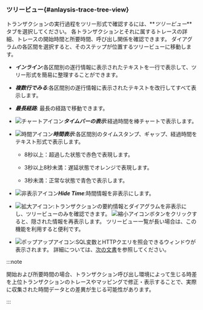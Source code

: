 ### ツリービュー{#anlaysis-trace-tree-view}

トランザクションの実行過程をツリー形式で確認するには、**_ツリービュー_**タブを選択してください。 各トランザクションとそれに属するトレースの詳細、トレースの開始時間と所要時間、呼び出し関係を確認できます。 ダイアグラムの各区間を選択すると、そのステップが位置するツリービューに移動します。

<Xclude product='php,nodejs,golang'>

<ImgLang img="analysis-tx-tree-view.png" desc="ツリービュー" />

</Xclude>

<InDoc product='php,nodejs,golang'>

<ImgLang img="analysis-tx-tree-view-none-actx.png" desc="ツリービュー" />

</InDoc>

-   **_インライン_**:各区間別の遂行情報に表示されたテキストを一行で表示して、ツリー形式を簡易に整理することができます。

-   **_複数行でみる_**:各区間別の遂行情報に表示されたテキストを改行してすべて表示します。

-   **_最長経路_**: 最長の経路で移動できます。

-   ![チャートアイコン](/img/ic-bar-chart.svg)**_タイムバーの表示_**:経過時間を棒チャートで表示します。

-   ![時間アイコン](/img/ic-custom-time.svg)**_時間表示_**:各区間別のタイムスタンプ、ギャップ、経過時間をテキスト形式で表示します。

    -   8秒以上：<span class='etrs'>超過した</span>状態で<span class='etrs'>赤色</span>で表現します。

    -   3秒以上8秒未満：<span class='ov5ud10'>遅延</span>状態で<span class='ov5ud10'>オレンジ</span>で表現します。

    -   3秒未満：<span class='woer'>正常な</span>状態で<span class='woer'>青色</span>で表示します。

-   ![非表示アイコン](/img/ic-eye-invisible.svg)**_Hide Time_**:時間情報を非表示にします。

-   ![拡大アイコン](/img/ic-outside.svg):トランザクションの要約情報とダイアグラムを非表示にし、ツリービューのみを確認できます。 ![縮小アイコン](/img/ic-inside.svg)ボタンをクリックすると、隠された情報を再表示します。 ツリービュー一覧が長い場合は、この機能を利用すると便利です。

-   ![ポップアップアイコン](/img/ic-popup.svg):SQL変数とHTTPクエリを照会できるウィンドウが表示されます。 詳細については、[次の文書](#transaction-parameter)を参照してください。

:::note

開始および所要時間の場合、トランザクション呼び出し環境によって生じる時差を上位トランザクションのトレースやマッピングで修正・表示することで、実際に収集された時間データとの差異が生じる可能性があります。

:::
